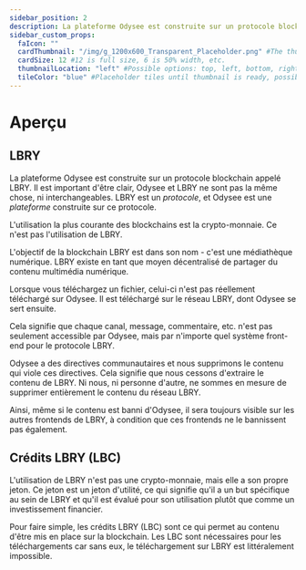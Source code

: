 ---
sidebar_position: 2
description: La plateforme Odysee est construite sur un protocole blockchain appelé LBRY.
sidebar_custom_props:
  faIcon: ""
  cardThumbnail: "/img/g_1200x600_Transparent_Placeholder.png" #The thumbnail on the category card.
  cardSize: 12 #12 is full size, 6 is 50% width, etc.
  thumbnailLocation: "left" #Possible options: top, left, bottom, right, none
  tileColor: "blue" #Placeholder tiles until thumbnail is ready, possible options: blue, cream, darkpurple, lightpurple, mauve, orange, pink, none
---

# Aperçu

## LBRY

La plateforme Odysee est construite sur un protocole blockchain appelé LBRY. Il est important d'être clair, Odysee et LBRY ne sont pas la même chose, ni interchangeables. LBRY est un *protocole*, et Odysee est une *plateforme* construite sur ce protocole.

L'utilisation la plus courante des blockchains est la crypto-monnaie. Ce n'est pas l'utilisation de LBRY.

L'objectif de la blockchain LBRY est dans son nom - c'est une médiathèque numérique. LBRY existe en tant que moyen décentralisé de partager du contenu multimédia numérique.

Lorsque vous téléchargez un fichier, celui-ci n'est pas réellement téléchargé sur Odysee. Il est téléchargé sur le réseau LBRY, dont Odysee se sert ensuite.

Cela signifie que chaque canal, message, commentaire, etc. n'est pas seulement accessible par Odysee, mais par n'importe quel système front-end pour le protocole LBRY.

Odysee a des directives communautaires et nous supprimons le contenu qui viole ces directives. Cela signifie que nous cessons d'extraire le contenu de LBRY. Ni nous, ni personne d'autre, ne sommes en mesure de supprimer entièrement le contenu du réseau LBRY.

Ainsi, même si le contenu est banni d'Odysee, il sera toujours visible sur les autres frontends de LBRY, à condition que ces frontends ne le bannissent pas également.

## Crédits LBRY (LBC)

L'utilisation de LBRY n'est pas une crypto-monnaie, mais elle a son propre jeton. Ce jeton est un jeton d'utilité, ce qui signifie qu'il a un but spécifique au sein de LBRY et qu'il est évalué pour son utilisation plutôt que comme un investissement financier.

Pour faire simple, les crédits LBRY (LBC) sont ce qui permet au contenu d'être mis en place sur la blockchain. Les LBC sont nécessaires pour les téléchargements car sans eux, le téléchargement sur LBRY est littéralement impossible.
